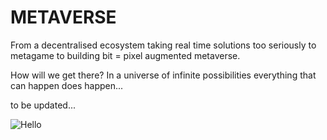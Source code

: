 # METAVERSE

From a decentralised ecosystem taking real time solutions too seriously to metagame to building bit = pixel augmented metaverse.

How will we get there? 
In a universe of infinite possibilities everything that can happen does happen...

to be updated...
<br />


<Image src="/Pathintegral.jpeg" alt="Hello" width={640} height={480} />
